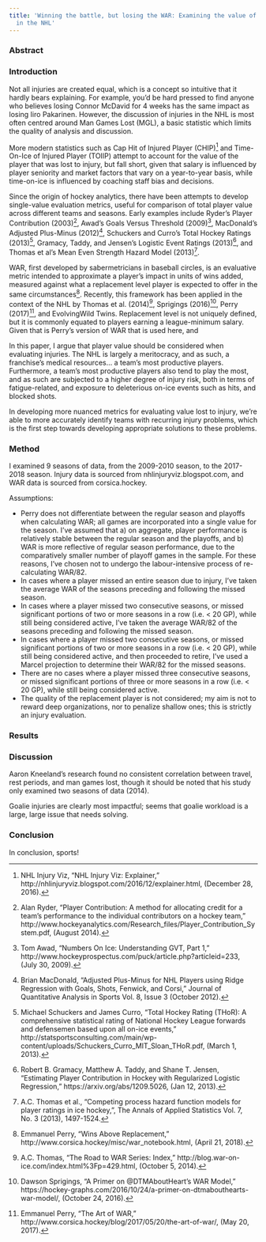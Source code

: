 ```yaml
---
title: 'Winning the battle, but losing the WAR: Examining the value of skater injuries
  in the NHL'
---
```


### Abstract

### Introduction

Not all injuries are created equal, which is a concept so intuitive that it hardly bears explaining. For example, you’d be hard pressed to find anyone who believes losing Connor McDavid for 4 weeks has the same impact as losing Iiro Pakarinen. However, the discussion of injuries in the NHL is most often centred around Man Games Lost (MGL), a basic statistic which limits the quality of analysis and discussion. 

More modern statistics such as Cap Hit of Injured Player (CHIP)[^1] and Time-On-Ice of Injured Player (TOIIP) attempt to account for the value of the player that was lost to injury, but fall short, given that salary is influenced by player seniority and market factors that vary on a year-to-year basis, while time-on-ice is influenced by coaching staff bias and decisions. 

Since the origin of hockey analytics, there have been attempts to develop single-value evaluation metrics, useful for comparison of total player value across different teams and seasons. Early examples include Ryder’s Player Contribution (2003)[^2], Awad’s Goals Versus Threshold (2009)[^3], MacDonald’s Adjusted Plus-Minus (2012)[^4], Schuckers and Curro’s Total Hockey Ratings (2013)[^5], Gramacy, Taddy, and Jensen’s Logistic Event Ratings (2013)[^6], and Thomas et al’s Mean Even Strength Hazard Model (2013)[^7]. 

WAR, first developed by sabermetricians in baseball circles, is an evaluative metric intended to approximate a player’s impact in units of wins added, measured against what a replacement level player is expected to offer in the same circumstances[^8]. Recently, this framework has been applied in the context of the NHL by Thomas et al. (2014)[^9], Sprigings (2016)[^10], Perry (2017)[^11], and EvolvingWild Twins. Replacement level is not uniquely defined, but it is commonly equated to players earning a league-minimum salary. Given that is Perry’s version of WAR that is used here, and 

In this paper, I argue that player value should be considered when evaluating injuries. The NHL is largely a meritocracy, and as such, a franchise’s medical resources... a team’s most productive players. Furthermore, a team’s most productive players also tend to play the most, and as such are subjected to a higher degree of injury risk, both in terms of fatigue-related, and exposure to deleterious on-ice events such as hits, and blocked shots. 

In developing more nuanced metrics for evaluating value lost to injury, we’re able to more accurately identify teams with recurring injury problems, which is the first step towards developing appropriate solutions to these problems.

### Method

I examined 9 seasons of data, from the 2009-2010 season, to the 2017-2018 season. Injury data is sourced from nhlinjuryviz.blogspot.com, and WAR data is sourced from corsica.hockey. 

Assumptions:

* Perry does not differentiate between the regular season and playoffs when calculating WAR; all games are incorporated into a single value for the season. I’ve assumed that a) on aggregate, player performance is relatively stable between the regular season and the playoffs, and b) WAR is more reflective of regular season performance, due to the comparatively smaller number of playoff games in the sample. For these reasons, I’ve chosen not to undergo the labour-intensive process of re-calculating WAR/82.
* In cases where a player missed an entire season due to injury, I’ve taken the average WAR of the seasons preceding and following the missed season. 
* In cases where a player missed two consecutive seasons, or missed significant portions of two or more seasons in a row (i.e. < 20 GP), while still being considered active, I’ve taken the average WAR/82 of the seasons preceding and following the missed season.
* In cases where a player missed two consecutive seasons, or missed significant portions of two or more seasons in a row (i.e. < 20 GP), while still being considered active, and then proceeded to retire, I’ve used a Marcel projection to determine their WAR/82 for the missed seasons. 
* There are no cases where a player missed three consecutive seasons,  or missed significant portions of three or more seasons in a row (i.e. < 20 GP), while still being considered active. 
* The quality of the replacement player is not considered; my aim is not to reward deep organizations, nor to penalize shallow ones; this is strictly an injury evaluation. 

### Results

### Discussion

Aaron Kneeland’s research found no consistent correlation between travel, rest periods, and man games lost, though it should be noted that his study only examined two seasons of data (2014). 

Goalie injuries are clearly most impactful; seems that goalie workload is a large, large issue that needs solving. 

### Conclusion

In conclusion, sports!

[^1]: NHL Injury Viz, “NHL Injury Viz: Explainer,” http://nhlinjuryviz.blogspot.com/2016/12/explainer.html, (December 28, 2016).
[^2]: Alan Ryder, “Player Contribution: A method for allocating credit for a team’s performance to the individual contributors on a hockey team,” http://www.hockeyanalytics.com/Research_files/Player_Contribution_System.pdf, (August 2014).
[^3]: Tom Awad, “Numbers On Ice: Understanding GVT, Part 1,” http://www.hockeyprospectus.com/puck/article.php?articleid=233, (July 30, 2009).
[^4]: Brian MacDonald, “Adjusted Plus-Minus for NHL Players using Ridge Regression with Goals, Shots, Fenwick, and Corsi,” Journal of Quantitative Analysis in Sports Vol. 8, Issue 3 (October 2012).
[^5]: Michael Schuckers and James Curro, “Total Hockey Rating (THoR): A comprehensive statistical rating of National Hockey League forwards and defensemen based upon all on-ice events,” http://statsportsconsulting.com/main/wp-content/uploads/Schuckers_Curro_MIT_Sloan_THoR.pdf, (March 1, 2013).
[^6]: Robert B. Gramacy, Matthew A. Taddy, and Shane T. Jensen, “Estimating Player Contribution in Hockey with Regularized Logistic Regression,” https://arxiv.org/abs/1209.5026, (Jan 12, 2013).
[^7]: A.C. Thomas et al., “Competing process hazard function models for player ratings in ice hockey,”, The Annals of Applied Statistics Vol. 7, No. 3 (2013), 1497-1524.
[^8]: Emmanuel Perry, “Wins Above Replacement,” http://www.corsica.hockey/misc/war_notebook.html, (April 21, 2018).
[^9]: A.C. Thomas, “The Road to WAR Series: Index,” http://blog.war-on-ice.com/index.html%3Fp=429.html, (October 5, 2014).
[^10]: Dawson Sprigings, “A Primer on @DTMAboutHeart’s WAR Model,” https://hockey-graphs.com/2016/10/24/a-primer-on-dtmabouthearts-war-model/, (October 24, 2016).
[^11]: Emmanuel Perry, “The Art of WAR,” http://www.corsica.hockey/blog/2017/05/20/the-art-of-war/, (May 20, 2017).